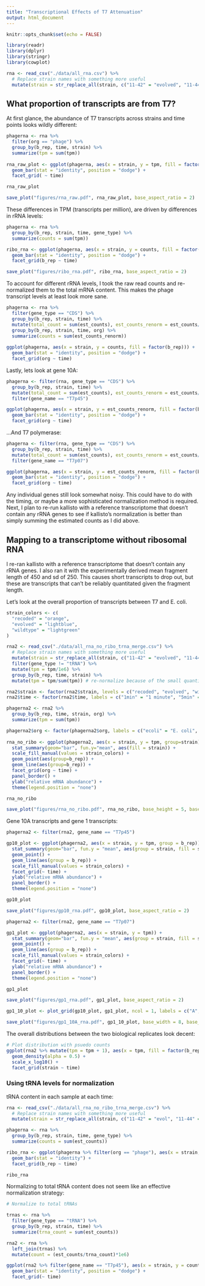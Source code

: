 ```yaml
---
title: "Transcriptional Effects of T7 Attenuation"
output: html_document
---
```


```r
knitr::opts_chunk$set(echo = FALSE)

library(readr)
library(dplyr)
library(stringr)
library(cowplot)

rna <- read_csv("./data/all_rna.csv") %>%
  # Replace strain names with something more useful
  mutate(strain = str_replace_all(strain, c("11-42" = "evolved", "11-44" = "recoded", "11-46" = "wildtype")))

```

## What proportion of transcripts are from T7?

At first glance, the abundance of T7 transcripts across strains and time points looks wildly different:

```r

phagerna <- rna %>% 
  filter(org == "phage") %>%
  group_by(b_rep, time, strain) %>%
  summarize(tpm = sum(tpm))
  
rna_raw_plot <- ggplot(phagerna, aes(x = strain, y = tpm, fill = factor(b_rep))) + 
  geom_bar(stat = "identity", position = "dodge") + 
  facet_grid( ~ time)

rna_raw_plot

save_plot("figures/rna_raw.pdf", rna_raw_plot, base_aspect_ratio = 2)

```

These differences in TPM (transcripts per million), are driven by differences in rRNA levels:

```r

phagerna <- rna %>%
  group_by(b_rep, strain, time, gene_type) %>%
  summarize(counts = sum(tpm))

ribo_rna <- ggplot(phagerna, aes(x = strain, y = counts, fill = factor(gene_type))) + 
  geom_bar(stat = "identity", position = "dodge") + 
  facet_grid(b_rep ~ time)

save_plot("figures/ribo_rna.pdf", ribo_rna, base_aspect_ratio = 2)

```

To account for different rRNA levels, I took the raw read counts and re-normalized them to the total mRNA content. This makes the phage transcript levels at least look more sane.

```r
phagerna <- rna %>% 
  filter(gene_type == "CDS") %>%
  group_by(b_rep, strain, time) %>%
  mutate(total_count = sum(est_counts), est_counts_renorm = est_counts/total_count) %>% 
  group_by(b_rep, strain, time, org) %>%
  summarize(counts = sum(est_counts_renorm))
  
ggplot(phagerna, aes(x = strain, y = counts, fill = factor(b_rep))) + 
  geom_bar(stat = "identity", position = "dodge") + 
  facet_grid(org ~ time)
```

Lastly, lets look at gene 10A:

```r

phagerna <- filter(rna, gene_type == "CDS") %>%
  group_by(b_rep, strain, time) %>%
  mutate(total_count = sum(est_counts), est_counts_renorm = est_counts/total_count) %>%
  filter(gene_name == "T7p45")

ggplot(phagerna, aes(x = strain, y = est_counts_renorm, fill = factor(b_rep))) + 
  geom_bar(stat = "identity", position = "dodge") + 
  facet_grid(org ~ time)

```

...And T7 polymerase:

```r

phagerna <- filter(rna, gene_type == "CDS") %>%
  group_by(b_rep, strain, time) %>%
  mutate(total_count = sum(est_counts), est_counts_renorm = est_counts/total_count) %>%
  filter(gene_name == "T7p07")

ggplot(phagerna, aes(x = strain, y = est_counts_renorm, fill = factor(b_rep))) + 
  geom_bar(stat = "identity", position = "dodge") + 
  facet_grid(org ~ time)

```

Any individual genes still look somewhat noisy. This could have to do with the timing, or maybe a more sophisticated normalization method is required. Next, I plan to re-run kallisto with a reference transcriptome that doesn't contain any rRNA genes to see if kallisto's normalization is better than simply summing the estimated counts as I did above.

## Mapping to a transcriptome without ribosomal RNA

I re-ran kallisto with a reference transcriptome that doesn't contain any rRNA genes. I also ran it with the experimentally derived mean fragment length of 450 and sd of 250. This causes short transcripts to drop out, but these are transcripts that can't be reliably quantitated given the fragment length.

Let's look at the overall proportion of transcripts between T7 and E. coli.

```r

strain_colors <- c(
  "recoded" = "orange",
  "evolved" = "lightblue",
  "wildtype" = "lightgreen"
)

rna2 <- read_csv("./data/all_rna_no_ribo_trna_merge.csv") %>%
  # Replace strain names with something more useful
  mutate(strain = str_replace_all(strain, c("11-42" = "evolved", "11-44" = "recoded", "11-46" = "wildtype"))) %>%
  filter(gene_type != "tRNA") %>%
  mutate(tpm = tpm/1e6) %>%
  group_by(b_rep, time, strain) %>%
  mutate(tpm = tpm/sum(tpm)) # re-normalize because of the small quantity of tRNAs

rna2$strain <- factor(rna2$strain, levels = c("recoded", "evolved", "wildtype"))
rna2$time <- factor(rna2$time, labels = c("1min" = "1 minute", "5min" = "5 minutes", "9min" = "9 minutes"))

phagerna2 <- rna2 %>% 
  group_by(b_rep, time, strain, org) %>%
  summarize(tpm = sum(tpm))

phagerna2$org <- factor(phagerna2$org, labels = c("ecoli" = "E. coli", "phage" = "T7"))
  
rna_no_ribo <- ggplot(phagerna2, aes(x = strain, y = tpm, group=strain)) + 
  stat_summary(geom="bar", fun.y="mean", aes(fill = strain)) +
  scale_fill_manual(values = strain_colors) +
  geom_point(aes(group=b_rep)) +
  geom_line(aes(group=b_rep)) +
  facet_grid(org ~ time) +
  panel_border() +
  ylab("relative mRNA abundance") +
  theme(legend.position = "none")

rna_no_ribo

save_plot("figures/rna_no_ribo.pdf", rna_no_ribo, base_height = 5, base_width = 8)
```

Gene 10A transcripts and gene 1 transcripts:

```r
phagerna2 <- filter(rna2, gene_name == "T7p45")

gp10_plot <- ggplot(phagerna2, aes(x = strain, y = tpm, group = b_rep)) + 
  stat_summary(geom="bar", fun.y = "mean", aes(group = strain, fill = strain)) +
  geom_point() +
  geom_line(aes(group = b_rep)) + 
  scale_fill_manual(values = strain_colors) +
  facet_grid(~ time) +
  ylab("relative mRNA abundance") +
  panel_border() +
  theme(legend.position = "none")

gp10_plot

save_plot("figures/gp10_rna.pdf", gp10_plot, base_aspect_ratio = 2)

phagerna2 <- filter(rna2, gene_name == "T7p07")

gp1_plot <- ggplot(phagerna2, aes(x = strain, y = tpm)) + 
  stat_summary(geom="bar", fun.y = "mean", aes(group = strain, fill = strain)) +
  geom_point() +
  geom_line(aes(group = b_rep)) + 
  scale_fill_manual(values = strain_colors) +
  facet_grid(~ time) +
  ylab("relative mRNA abundance") +
  panel_border() +
  theme(legend.position = "none")

gp1_plot

save_plot("figures/gp1_rna.pdf", gp1_plot, base_aspect_ratio = 2)

gp1_10_plot <- plot_grid(gp10_plot, gp1_plot, ncol = 1, labels = c("A", "B"), align = "v")

save_plot("figures/gp1_10A_rna.pdf", gp1_10_plot, base_width = 8, base_height = 6)

```

The overall distributions between the two biological replicates look decent:

```r

# Plot distribution with psuedo counts
ggplot(rna2 %>% mutate(tpm = tpm + 1), aes(x = tpm, fill = factor(b_rep))) + 
  geom_density(alpha = 0.5) + 
  scale_x_log10() + 
  facet_grid(strain ~ time)

```

### Using tRNA levels for normalization

tRNA content in each sample at each time:

```r
rna <- read_csv("./data/all_rna_no_ribo_trna_merge.csv") %>%
  # Replace strain names with something more useful
  mutate(strain = str_replace_all(strain, c("11-42" = "evol", "11-44" = "atten", "11-46" = "wt")))

phagerna <- rna %>%
  group_by(b_rep, strain, time, gene_type) %>%
  summarize(counts = sum(est_counts))

ribo_rna <- ggplot(phagerna %>% filter(org == "phage"), aes(x = strain, y = counts)) + 
  geom_bar(stat = "identity") + 
  facet_grid(b_rep ~ time)

ribo_rna
```

Normalizing to total tRNA content does not seem like an effective normalization strategy:

```r
# Normalize to total tRNAs

trnas <- rna %>%
  filter(gene_type == "tRNA") %>%
  group_by(b_rep, strain, time) %>%
  summarize(trna_count = sum(est_counts))

rna2 <- rna %>%
  left_join(trnas) %>%
  mutate(count = (est_counts/trna_count)*1e6)

ggplot(rna2 %>% filter(gene_name == "T7p45"), aes(x = strain, y = count, fill = factor(b_rep))) + 
  geom_bar(stat = "identity", position = "dodge") + 
  facet_grid(~ time)

```


